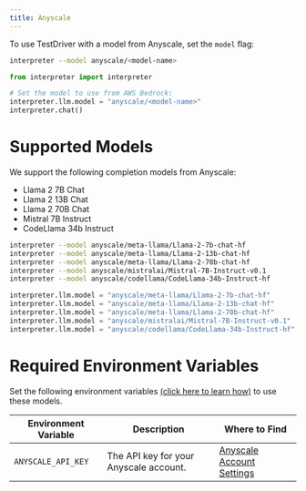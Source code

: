 ```yaml
---
title: Anyscale
---
```


To use TestDriver with a model from Anyscale, set the `model` flag:

<CodeGroup>

```bash Terminal
interpreter --model anyscale/<model-name>
```

```python Python
from interpreter import interpreter

# Set the model to use from AWS Bedrock:
interpreter.llm.model = "anyscale/<model-name>"
interpreter.chat()
```

</CodeGroup>

# Supported Models

We support the following completion models from Anyscale:

- Llama 2 7B Chat
- Llama 2 13B Chat
- Llama 2 70B Chat
- Mistral 7B Instruct
- CodeLlama 34b Instruct

<CodeGroup>

```bash Terminal
interpreter --model anyscale/meta-llama/Llama-2-7b-chat-hf
interpreter --model anyscale/meta-llama/Llama-2-13b-chat-hf
interpreter --model anyscale/meta-llama/Llama-2-70b-chat-hf
interpreter --model anyscale/mistralai/Mistral-7B-Instruct-v0.1
interpreter --model anyscale/codellama/CodeLlama-34b-Instruct-hf
```

```python Python
interpreter.llm.model = "anyscale/meta-llama/Llama-2-7b-chat-hf"
interpreter.llm.model = "anyscale/meta-llama/Llama-2-13b-chat-hf"
interpreter.llm.model = "anyscale/meta-llama/Llama-2-70b-chat-hf"
interpreter.llm.model = "anyscale/mistralai/Mistral-7B-Instruct-v0.1"
interpreter.llm.model = "anyscale/codellama/CodeLlama-34b-Instruct-hf"

```

</CodeGroup>

# Required Environment Variables

Set the following environment variables [(click here to learn how)](https://chat.openai.com/share/1062cdd8-62a1-4aa8-8ec9-eca45645971a) to use these models.

| Environment Variable | Description                            | Where to Find                                                               |
| -------------------- | -------------------------------------- | --------------------------------------------------------------------------- |
| `ANYSCALE_API_KEY`   | The API key for your Anyscale account. | [Anyscale Account Settings](https://app.endpoints.anyscale.com/credentials) |
